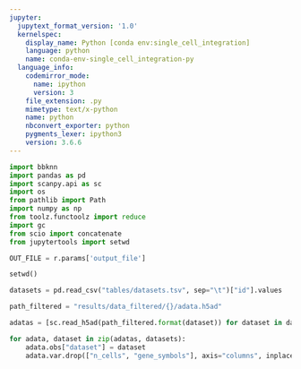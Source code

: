 ```yaml
---
jupyter:
  jupytext_format_version: '1.0'
  kernelspec:
    display_name: Python [conda env:single_cell_integration]
    language: python
    name: conda-env-single_cell_integration-py
  language_info:
    codemirror_mode:
      name: ipython
      version: 3
    file_extension: .py
    mimetype: text/x-python
    name: python
    nbconvert_exporter: python
    pygments_lexer: ipython3
    version: 3.6.6
---
```


```python
import bbknn
import pandas as pd
import scanpy.api as sc
import os
from pathlib import Path
import numpy as np
from toolz.functoolz import reduce
import gc
from scio import concatenate
from jupytertools import setwd
```

```python
OUT_FILE = r.params['output_file']
```

```python
setwd()
```

```python
datasets = pd.read_csv("tables/datasets.tsv", sep="\t")["id"].values
```

```python
path_filtered = "results/data_filtered/{}/adata.h5ad"
```

```python
adatas = [sc.read_h5ad(path_filtered.format(dataset)) for dataset in datasets]
```

```python
for adata, dataset in zip(adatas, datasets): 
    adata.obs["dataset"] = dataset
    adata.var.drop(["n_cells", "gene_symbols"], axis="columns", inplace=True, errors="ignore")
```
